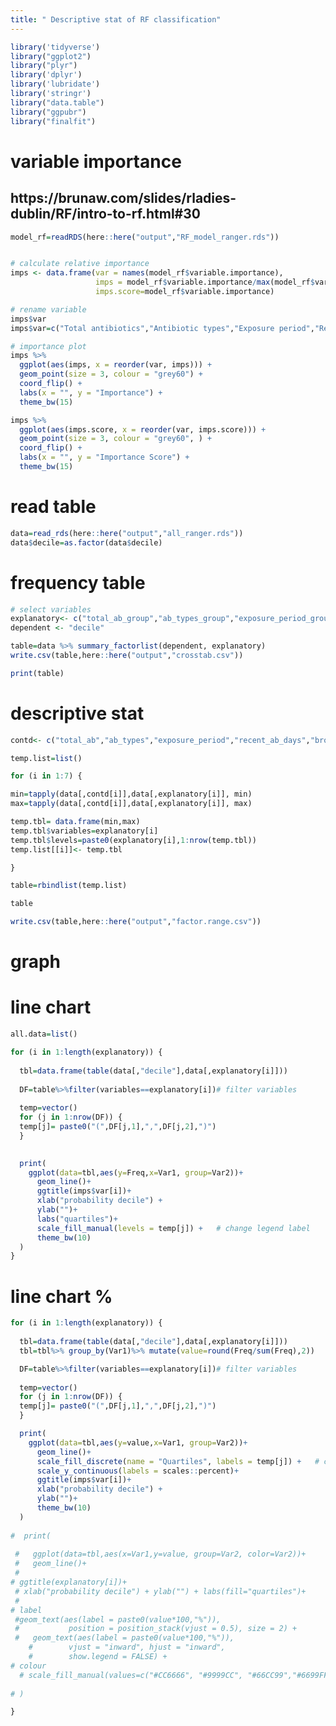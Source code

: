 ```yaml
---
title: " Descriptive stat of RF classification"
---
```


```r
library('tidyverse')
library("ggplot2")
library("plyr")
library('dplyr')
library('lubridate')
library('stringr')
library("data.table")
library("ggpubr")
library("finalfit")
```


# variable importance
## https://brunaw.com/slides/rladies-dublin/RF/intro-to-rf.html#30
```r
model_rf=readRDS(here::here("output","RF_model_ranger.rds"))


# calculate relative importance
imps <- data.frame(var = names(model_rf$variable.importance),
                   imps = model_rf$variable.importance/max(model_rf$variable.importance),
                   imps.score=model_rf$variable.importance)

# rename variable
imps$var
imps$var=c("Total antibiotics","Antibiotic types","Exposure period","Recent exposure", "Broad-spectrum antibiotics","Prescribing intervals (mean)", "Prescribing intervals (SD)")
```


```r
# importance plot
imps %>% 
  ggplot(aes(imps, x = reorder(var, imps))) +
  geom_point(size = 3, colour = "grey60") +
  coord_flip() +
  labs(x = "", y = "Importance") +
  theme_bw(15)

imps %>% 
  ggplot(aes(imps.score, x = reorder(var, imps.score))) +
  geom_point(size = 3, colour = "grey60", ) +
  coord_flip() +
  labs(x = "", y = "Importance Score") +
  theme_bw(15)
```

# read table
```r
data=read_rds(here::here("output","all_ranger.rds"))
data$decile=as.factor(data$decile)
```

# frequency table
```r
# select variables
explanatory<- c("total_ab_group","ab_types_group","exposure_period_group","recent_ab_days_group","broad_ab_prescriptions_group","interval_mean_group","interval_sd_group")
dependent <- "decile"

table=data %>% summary_factorlist(dependent, explanatory)
write.csv(table,here::here("output","crosstab.csv"))

print(table)
```


# descriptive stat
```r
contd<- c("total_ab","ab_types","exposure_period","recent_ab_days","broad_ab_prescriptions","interval_mean","interval_sd")
```


```r

temp.list=list()

for (i in 1:7) {

min=tapply(data[,contd[i]],data[,explanatory[i]], min)  
max=tapply(data[,contd[i]],data[,explanatory[i]], max)  

temp.tbl= data.frame(min,max)
temp.tbl$variables=explanatory[i]
temp.tbl$levels=paste0(explanatory[i],1:nrow(temp.tbl))
temp.list[[i]]<- temp.tbl

}

table=rbindlist(temp.list)

table

write.csv(table,here::here("output","factor.range.csv"))

```

# graph

# line chart
```r

all.data=list()

for (i in 1:length(explanatory)) {
  
  tbl=data.frame(table(data[,"decile"],data[,explanatory[i]]))
  
  DF=table%>%filter(variables==explanatory[i])# filter variables
  
  temp=vector()
  for (j in 1:nrow(DF)) {
  temp[j]= paste0("(",DF[j,1],",",DF[j,2],")")
  }

  
  print(
    ggplot(data=tbl,aes(y=Freq,x=Var1, group=Var2))+
      geom_line()+
      ggtitle(imps$var[i])+
      xlab("probability decile") + 
      ylab("")+ 
      labs("quartiles")+      
      scale_fill_manual(levels = temp[j]) +   # change legend label
      theme_bw(10)    
  )
}
```

# line chart %
```r

for (i in 1:length(explanatory)) {
  
  tbl=data.frame(table(data[,"decile"],data[,explanatory[i]]))
  tbl=tbl%>% group_by(Var1)%>% mutate(value=round(Freq/sum(Freq),2))

  DF=table%>%filter(variables==explanatory[i])# filter variables
  
  temp=vector()
  for (j in 1:nrow(DF)) {
  temp[j]= paste0("(",DF[j,1],",",DF[j,2],")")
  }

  print(
    ggplot(data=tbl,aes(y=value,x=Var1, group=Var2))+
      geom_line()+
      scale_fill_discrete(name = "Quartiles", labels = temp[j]) +   # change legend label
      scale_y_continuous(labels = scales::percent)+
      ggtitle(imps$var[i])+
      xlab("probability decile") + 
      ylab("")+ 
      theme_bw(10)    
  )
  
#  print(
    
 #   ggplot(data=tbl,aes(x=Var1,y=value, group=Var2, color=Var2))+
 #   geom_line()+
 #  
# ggtitle(explanatory[i])+
 # xlab("probability decile") + ylab("") + labs(fill="quartiles")+
 #
# label
 #geom_text(aes(label = paste0(value*100,"%")), 
 #           position = position_stack(vjust = 0.5), size = 2) +
 #   geom_text(aes(label = paste0(value*100,"%")),
    #        vjust = "inward", hjust = "inward",
    #        show.legend = FALSE) + 
# colour
  # scale_fill_manual(values=c("#CC6666", "#9999CC", "#66CC99","#6699FF"))
 
# )

}

```


